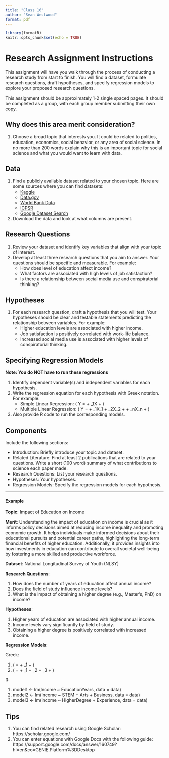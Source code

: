 ```yaml
---
title: "Class 16"
author: "Sean Westwood"
format: pdf
---
```


```r
library(formatR)
knitr::opts_chunk$set(echo = TRUE)
```

# Research Assignment Instructions

This assignment will have you walk through the process of conducting a research study from start to finish. You will find a dataset, formulate research questions, draft hypotheses, and specify regression models to explore your proposed research questions. 

This assignment should be approximately 1-2 single spaced pages.  It should be completed as a group, with each group member submitting their own copy.


## Why does this area merit consideration?

1. Choose a broad topic that interests you. It could be related to politics, education, economics, social behavior, or any area of social science. In no more than 200 words explain why this is an important topic for social science and what you would want to learn with data.

## Data

1. Find a publicly available dataset related to your chosen topic. Here are some sources where you can find datasets:
   - [Kaggle](https://www.kaggle.com/datasets)
   - [Data.gov](https://www.data.gov/)
   - [World Bank Data](https://data.worldbank.org/)
   - [ICPSR](https://www.icpsr.umich.edu/web/pages/)
   - [Google Dataset Search](https://datasetsearch.research.google.com/)
2. Download the data and look at what columns are present.

## Research Questions

1. Review your dataset and identify key variables that align with your topic of interest.
2. Develop at least three research questions that you aim to answer. Your questions should be specific and measurable. For example:
   - How does level of education affect income?
   - What factors are associated with high levels of job satisfaction?
   - Is there a relationship between social media use and conspiratorial thinking?

## Hypotheses

1. For each research question, draft a hypothesis that you will test. Your hypotheses should be clear and testable statements predicting the relationship between variables. For example:
   - Higher education levels are associated with higher income.
   - Job satisfaction is positively correlated with work-life balance.
   - Increased social media use is associated with higher levels of conspiratorial thinking.

## Specifying Regression Models

**Note: You do NOT have to run these regressions**

1. Identify dependent variable(s) and independent variables for each hypothesis.
2. Write the regression equation for each hypothesis with Greek notation. For example:
   - Simple Linear Regression: \( Y = \alpha + \beta_1X + \mu \)
   - Multiple Linear Regression: \( Y = \alpha + \beta_1X_1 + \beta_2X_2 + \ldots + \beta_nX_n + \mu \)
3. Also provide R code to run the corresponding models.

## Components

Include the following sections:

   - Introduction: Briefly introduce your topic and dataset.
   - Related Literature: Find at least 2 publications that are related to your questions.  Write a short (100 word) summary of what contributions to science each paper made.
   - Research Questions: List your research questions.
   - Hypotheses: Your hypotheses.
   - Regression Models: Specify the regression models for each hypothesis.

---

#### Example

**Topic**: Impact of Education on Income

**Merit**: Understanding the impact of education on income is crucial as it informs policy decisions aimed at reducing income inequality and promoting economic growth. It helps individuals make informed decisions about their educational pursuits and potential career paths, highlighting the long-term financial benefits of higher education. Additionally, it provides insights into how investments in education can contribute to overall societal well-being by fostering a more skilled and productive workforce.

**Dataset**: National Longitudinal Survey of Youth (NLSY)

**Research Questions**:

1. How does the number of years of education affect annual income?
2. Does the field of study influence income levels?
3. What is the impact of obtaining a higher degree (e.g., Master's, PhD) on income?

**Hypotheses**:

1. Higher years of education are associated with higher annual income.
2. Income levels vary significantly by field of study.
3. Obtaining a higher degree is positively correlated with increased income.

**Regression Models**:

Greek:

1.  \( \text{Income} = \alpha + \beta_1 \text{EducationYears} + \mu \)
2. \( \text{Income} = \alpha + \beta_1 \text{STEM} + \beta_2 \text{Arts} + \beta_3 \text{Business} +  \mu \)

R:

1. model1 <- lm(Income ~ EducationYears, data = data)
2. model2 <- lm(Income ~ STEM + Arts + Business, data = data)
3. model3 <- lm(income ~ HigherDegree + Experience, data = data)


## Tips

1. You can find related research using Google Scholar: https://scholar.google.com/
2. You can enter equations with Google Docs with the following guide: https://support.google.com/docs/answer/160749?hl=en&co=GENIE.Platform%3DDesktop
